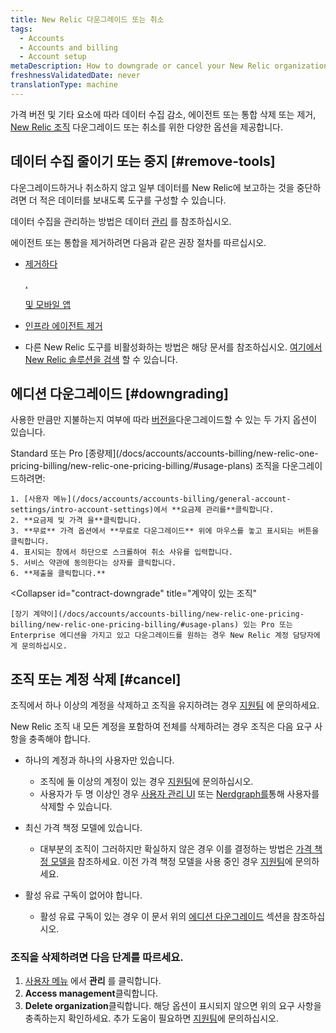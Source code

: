 ```yaml
---
title: New Relic 다운그레이드 또는 취소
tags:
  - Accounts
  - Accounts and billing
  - Account setup
metaDescription: How to downgrade or cancel your New Relic organization.
freshnessValidatedDate: never
translationType: machine
---
```


가격 버전 및 기타 요소에 따라 데이터 수집 감소, 에이전트 또는 통합 삭제 또는 제거, [New Relic 조직](/docs/accounts/accounts-billing/new-relic-one-pricing-users/new-relic-account-structure) 다운그레이드 또는 취소를 위한 다양한 옵션을 제공합니다.

## 데이터 수집 줄이기 또는 중지 [#remove-tools]

다운그레이드하거나 취소하지 않고 일부 데이터를 New Relic에 보고하는 것을 중단하려면 더 적은 데이터를 보내도록 도구를 구성할 수 있습니다.

데이터 수집을 관리하는 방법은 데이터 [관리](/docs/telemetry-data-platform/get-data-new-relic/manage-data/manage-your-data) 를 참조하십시오.

에이전트 또는 통합을 제거하려면 다음과 같은 권장 절차를 따르십시오.

* [제거하다 ](/docs/apm/new-relic-apm/maintenance/remove-applications-new-relic/)

  <InlinePopover type="apm">[](/docs/apm/new-relic-apm/maintenance/remove-applications-new-relic/)</InlinePopover>

  [, ](/docs/apm/new-relic-apm/maintenance/remove-applications-new-relic/)

  <InlinePopover type="browser">[](/docs/apm/new-relic-apm/maintenance/remove-applications-new-relic/)</InlinePopover>

  [및 모바일 앱](/docs/apm/new-relic-apm/maintenance/remove-applications-new-relic/)

* [인프라 에이전트 제거](/docs/infrastructure/install-infrastructure-agent/update-or-uninstall/uninstall-infrastructure-agent/)

* 다른 New Relic 도구를 비활성화하는 방법은 해당 문서를 참조하십시오. [여기에서 New Relic 솔루션을 검색](https://newrelic.com/instant-observability/) 할 수 있습니다.

## 에디션 다운그레이드 [#downgrading]

사용한 만큼만 지불하는지 여부에 따라 [버전을](/docs/accounts/accounts-billing/new-relic-one-pricing-billing/new-relic-one-pricing-billing/#editions)다운그레이드할 수 있는 두 가지 옵션이 있습니다.

<CollapserGroup>
  <Collapser
    id="payg-downgrade"
    title="종량제 조직"
  >
    Standard 또는 Pro [종량제](/docs/accounts/accounts-billing/new-relic-one-pricing-billing/new-relic-one-pricing-billing/#usage-plans) 조직을 다운그레이드하려면:

    1. [사용자 메뉴](/docs/accounts/accounts-billing/general-account-settings/intro-account-settings)에서 **요금제 관리를**클릭합니다.
    2. **요금제 및 가격 을**클릭합니다.
    3. **무료** 가격 옵션에서 **무료로 다운그레이드** 위에 마우스를 놓고 표시되는 버튼을 클릭합니다.
    4. 표시되는 창에서 하단으로 스크롤하여 취소 사유를 입력합니다.
    5. 서비스 약관에 동의한다는 상자를 클릭합니다.
    6. **제출을 클릭합니다.**
  </Collapser>

  <Collapser
    id="contract-downgrade"
    title="계약이 있는 조직"
  >
    [장기 계약이](/docs/accounts/accounts-billing/new-relic-one-pricing-billing/new-relic-one-pricing-billing/#usage-plans) 있는 Pro 또는 Enterprise 에디션을 가지고 있고 다운그레이드를 원하는 경우 New Relic 계정 담당자에게 문의하십시오.
  </Collapser>
</CollapserGroup>

## 조직 또는 계정 삭제 [#cancel]

조직에서 하나 이상의 계정을 삭제하고 조직을 유지하려는 경우 [지원팀](/docs/using-new-relic/welcome-new-relic/get-started/find-help-use-support-portal) 에 문의하세요.

New Relic 조직 내 모든 계정을 포함하여 전체를 삭제하려는 경우 조직은 다음 요구 사항을 충족해야 합니다.

* 하나의 계정과 하나의 사용자만 있습니다.

  * 조직에 둘 이상의 계정이 있는 경우 [지원팀](/docs/using-new-relic/welcome-new-relic/get-started/find-help-use-support-portal)에 문의하십시오.
  * 사용자가 두 명 이상인 경우 [사용자 관리 UI](/docs/accounts/accounts-billing/new-relic-one-user-management/user-management-ui-and-tasks/#delete-users) 또는 [Nerdgraph를](/docs/apis/nerdgraph/examples/nerdgraph-manage-users/#delete-users)통해 사용자를 삭제할 수 있습니다.

* 최신 가격 책정 모델에 있습니다.

  * 대부분의 조직이 그러하지만 확실하지 않은 경우 이를 결정하는 방법은 [가격 책정 모델을](/docs/accounts/original-accounts-billing/original-product-based-pricing/overview-pricing-models/#determine-pricing) 참조하세요. 이전 가격 책정 모델을 사용 중인 경우 [지원팀](/docs/using-new-relic/welcome-new-relic/get-started/find-help-use-support-portal)에 문의하세요.

* 활성 유료 구독이 없어야 합니다.

  * 활성 유료 구독이 있는 경우 이 문서 위의 [에디션 다운그레이드](#downgrading) 섹션을 참조하십시오.

### 조직을 삭제하려면 다음 단계를 따르세요.

1. [사용자 메뉴](/docs/accounts/accounts-billing/general-account-settings/intro-account-settings) 에서 **관리** 를 클릭합니다.
2. **Access management**클릭합니다.
3. **Delete organization**클릭합니다. 해당 옵션이 표시되지 않으면 위의 요구 사항을 충족하는지 확인하세요. 추가 도움이 필요하면 [지원팀](/docs/using-new-relic/welcome-new-relic/get-started/find-help-use-support-portal)에 문의하십시오.